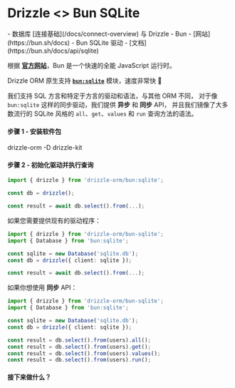 
# Drizzle \<\> Bun SQLite

<Prerequisites>
- 数据库 [连接基础](/docs/connect-overview) 与 Drizzle
- Bun - [网站](https://bun.sh/docs)
- Bun SQLite 驱动 - [文档](https://bun.sh/docs/api/sqlite)
</Prerequisites>

根据 **[官方网站](https://bun.sh/)**，Bun 是一个快速的全能 JavaScript 运行时。

Drizzle ORM 原生支持 **[`bun:sqlite`](https://bun.sh/docs/api/sqlite)** 模块，速度非常快 🚀

我们支持 SQL 方言和特定于方言的驱动和语法，与其他 ORM 不同，
对于像 `bun:sqlite` 这样的同步驱动，我们提供 **异步** 和 **同步** API，
并且我们镜像了大多数流行的 SQLite 风格的 `all`、`get`、`values` 和 `run` 查询方法的语法。

#### 步骤 1 - 安装软件包
<Npm>
drizzle-orm
-D drizzle-kit
</Npm>

#### 步骤 2 - 初始化驱动并执行查询
```typescript copy
import { drizzle } from 'drizzle-orm/bun:sqlite';

const db = drizzle();

const result = await db.select().from(...);
```

如果您需要提供现有的驱动程序：
```typescript copy
import { drizzle } from 'drizzle-orm/bun-sqlite';
import { Database } from 'bun:sqlite';

const sqlite = new Database('sqlite.db');
const db = drizzle({ client: sqlite });

const result = await db.select().from(...);
```

如果你想使用 **同步** API：
```typescript copy
import { drizzle } from 'drizzle-orm/bun-sqlite';
import { Database } from 'bun:sqlite';

const sqlite = new Database('sqlite.db');
const db = drizzle({ client: sqlite });

const result = db.select().from(users).all();
const result = db.select().from(users).get();
const result = db.select().from(users).values();
const result = db.select().from(users).run();
```

#### 接下来做什么？

<WhatsNextPostgres/>